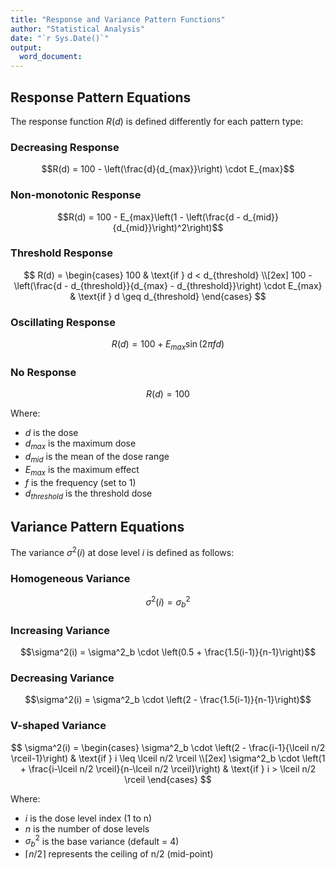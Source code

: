 ```yaml
---
title: "Response and Variance Pattern Functions"
author: "Statistical Analysis"
date: "`r Sys.Date()`"
output: 
  word_document:
---
```


## Response Pattern Equations

The response function $R(d)$ is defined differently for each pattern type:

### Decreasing Response
$$R(d) = 100 - \left(\frac{d}{d_{max}}\right) \cdot E_{max}$$

### Non-monotonic Response
$$R(d) = 100 - E_{max}\left(1 - \left(\frac{d - d_{mid}}{d_{mid}}\right)^2\right)$$

### Threshold Response
$$
R(d) = \begin{cases}
100 & \text{if } d < d_{threshold} \\[2ex]
100 - \left(\frac{d - d_{threshold}}{d_{max} - d_{threshold}}\right) \cdot E_{max} & \text{if } d \geq d_{threshold}
\end{cases}
$$

### Oscillating Response
$$R(d) = 100 + E_{max}\sin(2\pi f d)$$

### No Response
$$R(d) = 100$$

Where:

- $d$ is the dose
- $d_{max}$ is the maximum dose
- $d_{mid}$ is the mean of the dose range
- $E_{max}$ is the maximum effect
- $f$ is the frequency (set to 1)
- $d_{threshold}$ is the threshold dose

## Variance Pattern Equations

The variance $\sigma^2(i)$ at dose level $i$ is defined as follows:

### Homogeneous Variance
$$\sigma^2(i) = \sigma^2_b$$

### Increasing Variance
$$\sigma^2(i) = \sigma^2_b \cdot \left(0.5 + \frac{1.5(i-1)}{n-1}\right)$$

### Decreasing Variance
$$\sigma^2(i) = \sigma^2_b \cdot \left(2 - \frac{1.5(i-1)}{n-1}\right)$$

### V-shaped Variance
$$
\sigma^2(i) = \begin{cases}
\sigma^2_b \cdot \left(2 - \frac{i-1}{\lceil n/2 \rceil-1}\right) & \text{if } i \leq \lceil n/2 \rceil \\[2ex]
\sigma^2_b \cdot \left(1 + \frac{i-\lceil n/2 \rceil}{n-\lceil n/2 \rceil}\right) & \text{if } i > \lceil n/2 \rceil
\end{cases}
$$

Where:

- $i$ is the dose level index (1 to n)
- $n$ is the number of dose levels
- $\sigma^2_b$ is the base variance (default = 4)
- $\lceil n/2 \rceil$ represents the ceiling of n/2 (mid-point)
